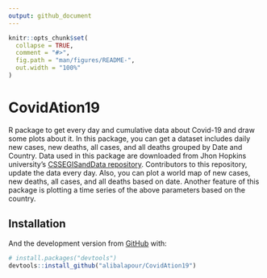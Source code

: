 ```yaml
---
output: github_document
---
```


<!-- README.md is generated from README.Rmd. Please edit that file -->

```r
knitr::opts_chunk$set(
  collapse = TRUE,
  comment = "#>",
  fig.path = "man/figures/README-",
  out.width = "100%"
)
```

# CovidAtion19

<!-- badges: start -->
<!-- badges: end -->

R package to get every day and cumulative data about Covid-19 and draw some plots about it. In this package, you can get a dataset includes daily new cases, new deaths, all cases, and all deaths grouped by Date and Country. Data used in this package are downloaded from Jhon Hopkins university's 
[CSSEGISandData repository](https://github.com/CSSEGISandData/COVID-19). Contributors to this repository, update the data every day.
Also, you can plot a world map of new cases, new deaths, all cases, and all deaths based on date.
Another feature of this package is plotting a time series of the above parameters based on the country. 

## Installation

And the development version from [GitHub](https://github.com/) with:

``` r
# install.packages("devtools")
devtools::install_github("alibalapour/CovidAtion19")
```

